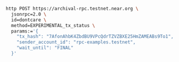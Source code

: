 ```bash
http POST https://archival-rpc.testnet.near.org \
  jsonrpc=2.0 \
  id=dontcare \
  method=EXPERIMENTAL_tx_status \
  params:='{
    "tx_hash": "7AfonAhbK4ZbdBU9VPcQdrTZVZBXE25HmZAMEABs9To1",
    "sender_account_id": "rpc-examples.testnet",
    "wait_until": "FINAL"
  }'
```
